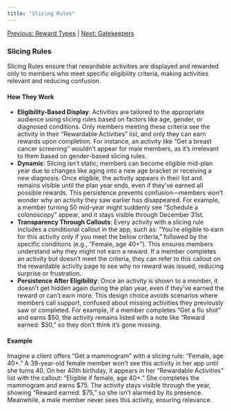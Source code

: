 ```yaml
---
title: "Slicing Rules"
---
```


[Previous: Reward Types](/rally-engage/reward-types) | [Next: Gatekeepers](/rally-engage/gatekeepers)

### **Slicing Rules**

Slicing Rules ensure that rewardable activities are displayed and rewarded only to members who meet specific eligibility criteria, making activities relevant and reducing confusion.

#### **How They Work**

- **Eligibility-Based Display**: Activities are tailored to the appropriate audience using slicing rules based on factors like age, gender, or diagnosed conditions. Only members meeting these criteria see the activity in their “Rewardable Activities” list, and only they can earn rewards upon completion. For instance, an activity like “Get a breast cancer screening” wouldn’t appear for male members, as it’s irrelevant to them based on gender-based slicing rules.
- **Dynamic**: Slicing isn’t static; members can become eligible mid-plan year due to changes like aging into a new age bracket or receiving a new diagnosis. Once eligible, the activity appears in their list and remains visible until the plan year ends, even if they’ve earned all possible rewards. This persistence prevents confusion—members won’t wonder why an activity they saw earlier has disappeared. For example, a member turning 50 mid-year might suddenly see “Schedule a colonoscopy” appear, and it stays visible through December 31st.
- **Transparency Through Callouts**: Every activity with a slicing rule includes a conditional callout in the app, such as: “You’re eligible to earn for this activity only if you meet the below criteria,” followed by the specific conditions (e.g., “Female, age 40+”). This ensures members understand why they might not earn a reward. If a member completes an activity but doesn’t meet the criteria, they can refer to this callout on the rewardable activity page to see why no reward was issued, reducing surprise or frustration.
- **Persistence After Eligibility**: Once an activity is shown to a member, it doesn’t get hidden again during the plan year, even if they’ve earned the reward or can’t earn more. This design choice avoids scenarios where members call support, confused about missing activities they previously saw or completed. For example, if a member completes “Get a flu shot” and earns $50, the activity remains listed with a note like “Reward earned: $50,” so they don’t think it’s gone missing.

#### **Example**

Imagine a client offers “Get a mammogram” with a slicing rule: “Female, age 40+.” A 39-year-old female member won’t see this activity in her app until she turns 40\. On her 40th birthday, it appears in her “Rewardable Activities” list with the callout: “Eligible if female, age 40+.” She completes the mammogram and earns $75. The activity stays visible through the year, showing “Reward earned: $75,” so she isn’t alarmed by its presence. Meanwhile, a male member never sees this activity, ensuring relevance.

